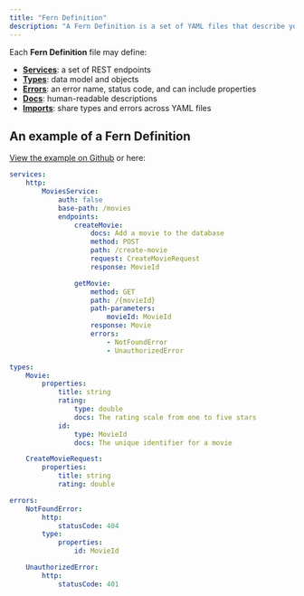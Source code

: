 ```yaml
---
title: "Fern Definition"
description: "A Fern Definition is a set of YAML files that describe your API."
---
```


Each **Fern Definition** file may define:

-   **[Services](/definition/services)**: a set of REST endpoints
-   **[Types](/definition/types)**: data model and objects
-   **[Errors](/definition/errors)**: an error name, status code, and can include
    properties
-   **[Docs](/definition)**: human-readable descriptions
-   **[Imports](/definition/imports)**: share types and errors across YAML files

## An example of a Fern Definition

[View the example on Github](https://github.com/fern-api/fern-examples/blob/main/fern/api/definition/)
or here:

```yml
services:
    http:
        MoviesService:
            auth: false
            base-path: /movies
            endpoints:
                createMovie:
                    docs: Add a movie to the database
                    method: POST
                    path: /create-movie
                    request: CreateMovieRequest
                    response: MovieId

                getMovie:
                    method: GET
                    path: /{movieId}
                    path-parameters:
                        movieId: MovieId
                    response: Movie
                    errors:
                        - NotFoundError
                        - UnauthorizedError

types:
    Movie:
        properties:
            title: string
            rating:
                type: double
                docs: The rating scale from one to five stars
            id:
                type: MovieId
                docs: The unique identifier for a movie

    CreateMovieRequest:
        properties:
            title: string
            rating: double

errors:
    NotFoundError:
        http:
            statusCode: 404
        type:
            properties:
                id: MovieId

    UnauthorizedError:
        http:
            statusCode: 401
```
